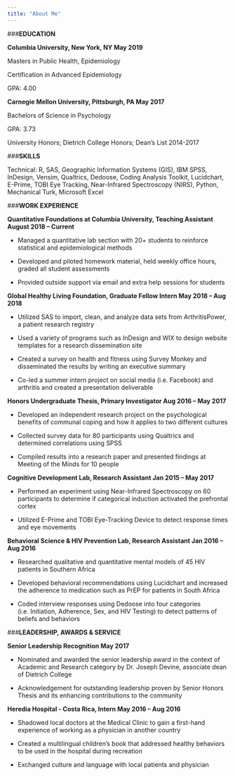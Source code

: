 ```yaml
---
title: "About Me"
---
```


###**EDUCATION**

**Columbia University, New York, NY									            May 2019**

Masters in Public Health, Epidemiology

Certification in Advanced Epidemiology

GPA: 4.00

**Carnegie Mellon University, Pittsburgh, PA 								            May 2017**

Bachelors of Science in Psychology

GPA: 3.73

University Honors; Dietrich College Honors; Dean’s List 2014-2017

###**SKILLS**

Technical: R, SAS, Geographic Information Systems (GIS), IBM SPSS, InDesign, Vensim, Qualtrics, Dedoose, Coding Analysis Toolkit, Lucidchart, E-Prime, TOBI Eye Tracking, Near-Infrared Spectroscopy (NIRS), Python, Mechanical Turk, Microsoft Excel

###**WORK EXPERIENCE**

**Quantitative Foundations at Columbia University, Teaching Assistant			    	     August 2018 – Current**

*	Managed a quantitative lab section with 20+ students to reinforce statistical and epidemiological methods

*	Developed and piloted homework material, held weekly office hours, graded all student assessments

*	Provided outside support via email and extra help sessions for students

**Global Healthy Living Foundation, Graduate Fellow Intern					      May 2018 – Aug 2018**

*	Utilized SAS to import, clean, and analyze data sets from ArthritisPower, a patient research registry

*	Used a variety of programs such as InDesign and WIX to design website templates for a research dissemination site

*	Created a survey on health and fitness using Survey Monkey and disseminated the results by writing an executive summary

*	Co-led a summer intern project on social media (i.e. Facebook) and arthritis and created a presentation deliverable 

**Honors Undergraduate Thesis, Primary Investigator						      Aug 2016 – May 2017**

*	Developed an independent research project on the psychological benefits of communal coping and how it applies to two different cultures 

*	Collected survey data for 80 participants using Qualtrics and determined correlations using SPSS

*	Compiled results into a research paper and presented findings at Meeting of the Minds for 10 people

**Cognitive Development Lab, Research Assistant 						       	       Jan 2015 – May 2017**

*	Performed an experiment using Near-Infrared Spectroscopy on 60 participants to determine if categorical induction activated the prefrontal cortex

*	Utilized E-Prime and TOBI Eye-Tracking Device to detect response times and eye movements

**Behavioral Science & HIV Prevention Lab, Research Assistant 				    Jan 2016 – Aug 2016**

*	Researched qualitative and quantitative mental models of 45 HIV patients in Southern Africa

*	Developed behavioral recommendations using Lucidchart and increased the adherence to medication such as PrEP for patients in South Africa

*	Coded interview responses using Dedoose into four categories (i.e. Initiation, Adherence, Sex, and HIV Testing) to detect patterns of beliefs and behaviors 

###**LEADERSHIP, AWARDS & SERVICE**

**Senior Leadership Recognition 										            May 2017**

*	Nominated and awarded the senior leadership award in the context of Academic and Research category by Dr. Joseph Devine, associate dean of Dietrich College

*	Acknowledgement for outstanding leadership proven by Senior Honors Thesis and its enhancing contributions to the community

**Heredia Hospital - Costa Rica, Intern							                   May 2016 – Aug 2016**

*	Shadowed local doctors at the Medical Clinic to gain a first-hand experience of working as a physician in another country

*	Created a multilingual children’s book that addressed healthy behaviors to be used in the hospital during recreation

*	Exchanged culture and language with local patients and physician
